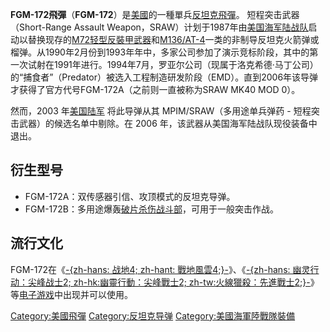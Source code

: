 {{unreferenced|time=2013-12-01T12:38:08+00:00}}
{{NoteTA
|G1=Military
|G2=長度單位
|G3=Firearms
}}
{{Infobox weapon
|name= FGM-172 SRAW
|image= SRAW.jpg
|caption= SRAW的電腦繪圖
|origin= {{USA}}
|type= [[反坦克导弹|反坦克导弹]]
|guidance= 預測線
<!-- Type selection -->
|is_ranged=yes
|is_explosive=yes
<!-- Service history -->
|service= 2002—2006年
|used_by= 美國
|wars=
<!-- Production history -->
|designer= [[洛克希德·馬丁|洛克希德·馬丁]] 
|design_date= 1994—2002年
|manufacturer= 洛克希德·馬丁
|unit_cost=
|production_date= 2002—2003年
|number= 960門
|variants= FGM-172A反坦克型<br>FGM-172B突擊型
<!-- General specifications -->
|weight= {{convert|9.7|kg|abbr=on}}
|length= 70.5厘米
|part_length=
|width= {{convert|14|cm|in|abbr=on}}
|height=
|crew=
<!-- Ranged weapon specifications -->
|cartridge=
|caliber= 139.7毫米
|action=
|mode=單發
|velocity= {{convert|250|m/s|abbr=on}}
|range= {{convert|17|to|600|m|yd|abbr=on|sigfig=2}}
|max_effective_range= {{convert|600|m|yd|abbr=on}}
|feed=
|sights=
<!-- Explosive specifications -->
|diameter=
|filling= FGM-172A：[[爆炸式穿透器|爆炸式穿透器]]<br>FGM-172B：多用途爆裂彈頭
|filling_weight=
|detonation=
|yield=
}}

'''FGM-172飛彈'''（'''FGM-172'''）是[[美國|美國]]的一種單兵[[反坦克導彈|反坦克飛彈]]。
短程突击武器（Short-Range Assault Weapon，SRAW）计划于1987年由[[美国海军陆战队|美国海军陆战队]]启动以替换现存的[[M72轻型反裝甲武器|M72轻型反裝甲武器]]和[[AT4反坦克火箭筒|M136/AT-4]]一类的非制导反坦克火箭弹或榴弹。从1990年2月份到1993年年中，多家公司参加了演示竞标阶段，其中的第一次试射在1991年进行。1994年7月，罗亚尔公司（现属于洛克希德·马丁公司）的“捕食者”（Predator）被选入工程制造研发阶段（EMD）。直到2006年该导弹才获得了官方代号FGM-172A（之前则一直被称为SRAW MK40 MOD 0）。

然而，2003 年[[美国陆军|美国陆军]] 将此导弹从其 MPIM/SRAW（多用途单兵弹药 - 短程突击武器）的候选名单中剔除。在 2006 年，该武器从美国海军陆战队现役装备中退出。

== 衍生型号 ==
* FGM-172A：双传感器引信、攻顶模式的反坦克导弹。
* FGM-172B：多用途爆轰[[破片杀伤|破片杀伤]][[战斗部|战斗部]]，可用于一般突击作战。

== 流行文化 ==
FGM-172在《[[戰地風雲4|-{zh-hans: 战地4; zh-hant: 戰地風雲4;}-]]》、《[[火線獵殺：先進戰士2|-{zh-hans: 幽灵行动：尖峰战士2; zh-hk:幽靈行動：尖峰戰士2; zh-tw:火線獵殺：先進戰士2;}-]]》等[[电子游戏|电子游戏]]中出现并可以使用。

[[Category:美國飛彈|Category:美國飛彈]]
[[Category:反坦克导弹|Category:反坦克导弹]]
[[Category:美國海軍陸戰隊裝備|Category:美國海軍陸戰隊裝備]]
{{US missiles}}